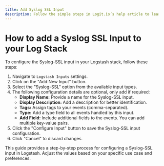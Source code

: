 ```yaml
---
title: Add Syslog SSL Input
description: Follow the simple steps in Logit.io’s help article to learn how to configure a Syslog SSL Input on your Logstash Instance
---
```


# How to add a Syslog SSL Input to your Log Stack

To configure the Syslog-SSL input in your Logstash stack, follow these steps:

1. Navigate to `Logstash Inputs` settings.
2. Click on the "Add New Input" button.
3. Select the "Syslog-SSL" option from the available input types.
4. The following configuration details are optional, only add if required:
   - **Display Name:** Provide a name for the Syslog-SSL input.
   - **Display Description:** Add a description for better identification.
   - **Tags:** Assign tags to your events (comma-separated).
   - **Type:** Add a type field to all events handled by this input.
   - **Add Field:** Include additional fields to the events. You can add multiple key-value pairs.
5. Click the "Configure Input" button to save the Syslog-SSL input configuration.
6. Click "Cancel" to discard changes.

This guide provides a step-by-step process for configuring a Syslog-SSL input in Logstash. 
Adjust the values based on your specific use case and preferences.